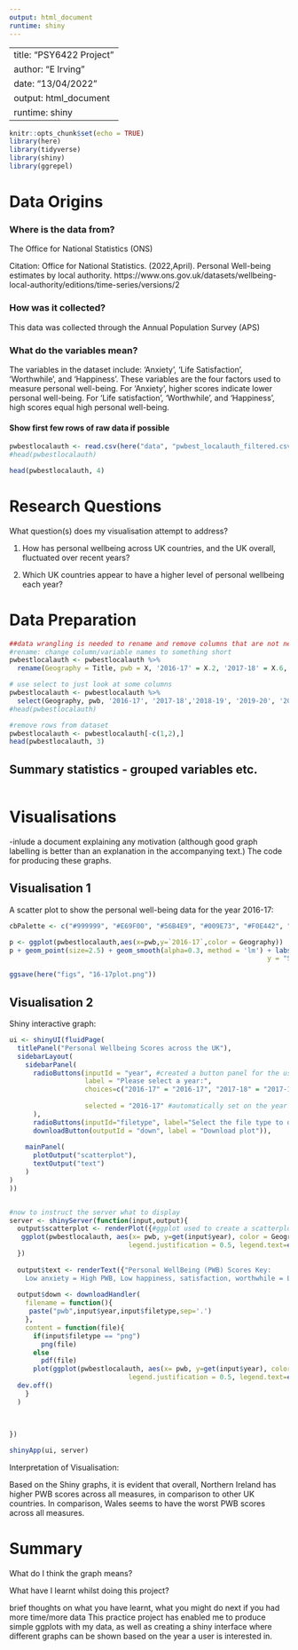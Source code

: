 ```yaml
---
output: html_document
runtime: shiny
---
```


---
title: "PSY6422 Project"
author: "E Irving"
date: "13/04/2022"
output: html_document
runtime: shiny
---

```r
knitr::opts_chunk$set(echo = TRUE)
library(here)
library(tidyverse)
library(shiny)
library(ggrepel)
```

# Data Origins 

### Where is the data from?
The Office for National Statistics (ONS)

Citation: Office for National Statistics. (2022,April). Personal Well-being estimates by local authority. https://www.ons.gov.uk/datasets/wellbeing-local-authority/editions/time-series/versions/2


### How was it collected?
This data was collected through the Annual Population Survey (APS)

### What do the variables mean?
The variables in the dataset include: 'Anxiety', 'Life Satisfaction', 'Worthwhile', and 'Happiness'. These variables are the four factors used to measure personal well-being. 
For 'Anxiety', higher scores indicate lower personal well-being. 
For 'Life satisfaction', 'Worthwhile', and 'Happiness', high scores equal high personal well-being. 

#### Show first few rows of raw data if possible

```r
pwbestlocalauth <- read.csv(here("data", "pwbest_localauth_filtered.csv"))
#head(pwbestlocalauth)
```

```r
head(pwbestlocalauth, 4)
```

# Research Questions
What question(s) does my visualisation attempt to address?
 
1) How has personal wellbeing across UK countries, and the UK overall, fluctuated over recent years?

2) Which UK countries appear to have a higher level of personal wellbeing each year? 

# Data Preparation

```r
##data wrangling is needed to rename and remove columns that are not necessary for visualisation
#rename: change column/variable names to something short
pwbestlocalauth <- pwbestlocalauth %>% 
  rename(Geography = Title, pwb = X, '2016-17' = X.2, '2017-18' = X.6, '2018-19' = X.10, '2019-20' = X.14, '2020-21' = X.18)

# use select to just look at some columns
pwbestlocalauth <- pwbestlocalauth %>% 
  select(Geography, pwb, '2016-17', '2017-18','2018-19', '2019-20', '2020-21')
#head(pwbestlocalauth)

#remove rows from dataset
pwbestlocalauth <- pwbestlocalauth[-c(1,2),]
head(pwbestlocalauth, 3)
```

## Summary statistics - grouped variables etc. 

```r


```


# Visualisations
-inlude a document explaining any motivation (although good graph labelling is better than an explanation in the accompanying text.)
The code for producing these graphs. 

## Visualisation 1

A scatter plot to show the personal well-being data for the year 2016-17:

```r

cbPalette <- c("#999999", "#E69F00", "#56B4E9", "#009E73", "#F0E442", "#0072B2", "#D55E00", "#CC79A7") #use of colourblind palette 

p <- ggplot(pwbestlocalauth,aes(x=pwb,y=`2016-17`,color = Geography))
p + geom_point(size=2.5) + geom_smooth(alpha=0.3, method = 'lm') + labs(x = "Personal Wellbeing Measures",
                                                                 y = "Scores", title = "Personal Wellbeing Scores in 2016-2017") + scale_colour_manual(values=cbPalette) + geom_text_repel(aes(label=Geography))

ggsave(here("figs", "16-17plot.png"))
```

## Visualisation 2

Shiny interactive graph:

```r

ui <- shinyUI(fluidPage(
  titlePanel("Personal Wellbeing Scores across the UK"),
  sidebarLayout(
    sidebarPanel(
      radioButtons(inputId = "year", #created a button panel for the user to select the year they wish to view
                   label = "Please select a year:",
                   choices=c("2016-17" = "2016-17", "2017-18" = "2017-18","2018-19" = "2018-19", "2019-20" = "2019-20","2020-21" = "2020-21"),
                   
                   selected = "2016-17" #automatically set on the year 2016-2017
      ),
      radioButtons(inputId="filetype", label="Select the file type to download", choices = list("png","pdf")),
      downloadButton(outputId = "down", label = "Download plot")),
    
    mainPanel(
      plotOutput("scatterplot"),
      textOutput("text")
    )
)
))


#now to instruct the server what to display 
server <- shinyServer(function(input,output){
  output$scatterplot <- renderPlot({#ggplot used to create a scatterplot of the data depending on year picked by user
   ggplot(pwbestlocalauth, aes(x= pwb, y=get(input$year), color = Geography)) + geom_point(shape=1, size=3) + geom_smooth(alpha=0.3, method = 'lm') + labs(x = "Personal Wellbeing Measures", y = "Scores", title = "Personal Wellbeing Scores") + geom_text_repel(aes(label=Geography), force=25) + scale_colour_manual(values=cbPalette) + theme_light() + theme(text=element_text(color="black", size=11), legend.position = c("top"), legend.direction = "horizontal", axis.title.x=element_text(vjust=-1.5),
                              legend.justification = 0.5, legend.text=element_text(size=11,color="black"), axis.line=element_line(color="black", size=0.2), axis.line.y=element_blank(),panel.grid.major=element_line(color="gray50", size=0.5), panel.grid.major.x = element_blank())
  })
  
  output$text <- renderText({"Personal WellBeing (PWB) Scores Key:
    Low anxiety = High PWB, Low happiness, satisfaction, worthwhile = Low PWB"})
  
  output$down <- downloadHandler(
    filename = function(){
     paste("pwb",input$year,input$filetype,sep='.') 
    },
    content = function(file){
      if(input$filetype == "png")
        png(file)
      else
        pdf(file)
      plot(ggplot(pwbestlocalauth, aes(x= pwb, y=get(input$year), color = Geography)) + geom_point(shape=1, size=3) + geom_smooth(alpha=0.3, method = 'lm') + labs(x = "Personal Wellbeing Measures", y = "Scores", title = "Personal Wellbeing Scores") + geom_text_repel(aes(label=Geography), force=25) + scale_colour_manual(values=cbPalette) + theme_light() + theme(text=element_text(color="black", size=11), legend.position = c("top"), legend.direction = "horizontal", axis.title.x=element_text(vjust=-1.5),
                              legend.justification = 0.5, legend.text=element_text(size=11,color="black"), axis.line=element_line(color="black", size=0.2), axis.line.y=element_blank(),panel.grid.major=element_line(color="gray50", size=0.5), panel.grid.major.x = element_blank()))
  dev.off()
    }
  )
  
  

})

shinyApp(ui, server)
```

Interpretation of Visualisation:

Based on the Shiny graphs, it is evident that overall, Northern Ireland has higher PWB scores across all measures, in comparison to other UK countries. In comparison, Wales seems to have the worst PWB scores across all measures. 


# Summary

What do I think the graph means?

What have I learnt whilst doing this project?

brief thoughts on what you have learnt, what you might do next if you had more time/more data
This practice project has enabled me to produce simple ggplots with my data, as well as creating a shiny interface where different graphs can be shown based on the year a user is interested in.



